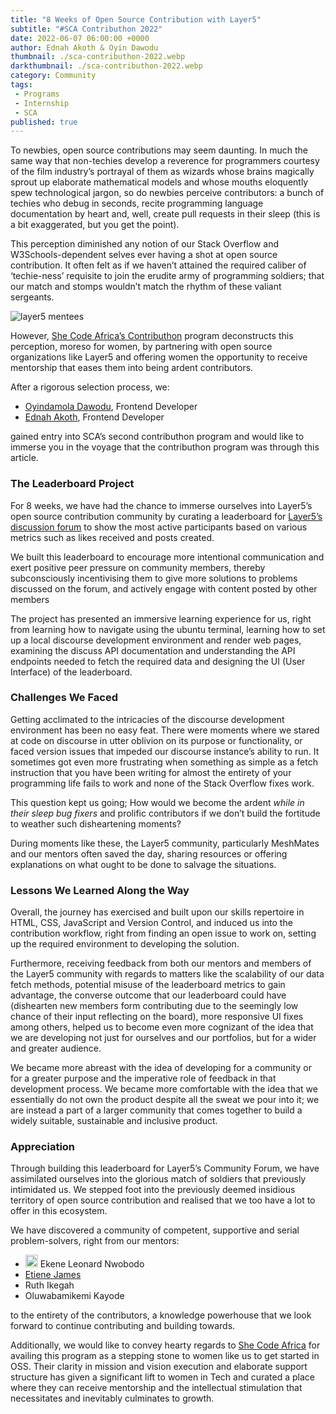 ---
title: "8 Weeks of Open Source Contribution with Layer5"
subtitle: "#SCA Contributhon 2022"
date: 2022-06-07 06:00:00 +0000
author: Ednah Akoth & Oyin Dawodu
thumbnail: ./sca-contributhon-2022.webp
darkthumbnail: ./sca-contributhon-2022.webp
category: Community
tags:
 - Programs
 - Internship
 - SCA
published: true
---


<BlogWrapper>

<div class="intro">
<p>
To newbies, open source contributions may seem daunting. In much the same way that non-techies develop a reverence for programmers courtesy of the film industry’s portrayal of them as wizards whose brains magically sprout up elaborate mathematical models and whose mouths eloquently spew technological jargon, so do newbies perceive contributors: a bunch of techies who debug in seconds, recite programming language documentation by heart and, well, create pull requests in their sleep (this is a bit exaggerated, but you get the point). 
</p>
</div>

  <p>
  This perception diminished any notion of our Stack Overflow and W3Schools-dependent selves ever having a shot at open source contribution. It often felt as if we haven’t attained the required caliber of ‘techie-ness’ requisite to join the erudite army of programming soldiers; that our match and stomps wouldn’t match the rhythm of these valiant sergeants. 
  </p>
  
  <img src={mentees} className="image-right" alt="layer5 mentees" />
  <p>
  However, <a href="https://shecodeafrica.org/programs/contributhon-1" rel="nofollow">She Code Africa’s Contributhon</a> program deconstructs this perception, moreso for women, by partnering with open source organizations like Layer5 and offering women the opportunity to receive mentorship that eases them into being ardent contributors.
  </p>
  <p>
  After a rigorous selection process, we:
  <ul>
    <li>
    <a href="https://twitter.com/oyindawodu">Oyindamola Dawodu</a>, Frontend Developer
    </li>
    <li>
    <a href="https://twitter.com/edmucious">Ednah Akoth</a>, Frontend Developer 
    </li>
  </ul>
  gained entry into SCA’s second contributhon program and would like to immerse you in the voyage that the contributhon program was through this article.
  </p>

  <h3>The Leaderboard Project</h3>
  <p>
  For 8 weeks, we have had the chance to immerse ourselves into Layer5’s open source contribution community by curating a leaderboard for <a href="https://discuss.layer5.io">Layer5’s discussion forum</a> to show the most active participants based on various metrics such as likes received and posts created.
  </p>
  <p>
  We built this leaderboard to encourage more intentional communication and exert positive peer pressure on community members, thereby subconsciously incentivising them to give more solutions to problems discussed on the forum, and actively engage with content posted by other members
  </p>
  <p>
  The project has presented an immersive learning experience for us, right from learning how to navigate using the ubuntu terminal, learning how to set up a local discourse development environment and render web pages,  examining the discuss API documentation and understanding the API endpoints needed to fetch the required data and designing the UI (User Interface) of the leaderboard. 
  </p>
  
  <h3>Challenges We Faced</h3>
  <p>
  Getting acclimated to the intricacies of the discourse development environment has been no easy feat. There were moments where we stared at code on discourse in utter oblivion on its purpose or functionality, or faced version issues that impeded our discourse instance’s ability to run. It sometimes got even more frustrating when something as simple as a fetch instruction that you have been writing for almost the entirety of your programming life fails to work and none of the Stack Overflow fixes work. 
  </p>
  <p>
  This question kept us going; How would we become the ardent <em>while in their sleep bug fixers</em> and prolific contributors if we don’t build the fortitude to weather such disheartening moments?
  </p>
  <p>
   During moments like these, the Layer5 community, particularly <Link to="/community/meshmates">MeshMates</Link> and our mentors often saved the day, sharing resources or offering explanations on what ought to be done to salvage the situations.
  </p>

  <h3>Lessons We Learned Along the Way</h3>
  <p>
  Overall, the journey has exercised and built upon our skills repertoire in HTML, CSS, JavaScript and Version Control, and induced us into the contribution workflow, right from finding an open issue to work on, setting up the required environment to developing the solution. 
  </p>
  <p>
  Furthermore, receiving feedback from both our mentors and members of the Layer5 community with regards to matters like the scalability of our data fetch methods, potential misuse of the leaderboard metrics to gain advantage, the converse outcome that our leaderboard could have (dishearten new members form contributing due to the seemingly low chance of their input reflecting on the board), more responsive UI fixes among others, helped us to become even more cognizant of the idea that we are developing not just for ourselves and our portfolios, but for a wider and greater audience.
  </p>
  <p>
  We became more abreast with the idea of developing for a community or for a greater purpose and the imperative role of feedback in that development process. We became more comfortable with the idea that we essentially do not own the product despite all the sweat we pour into it; we are instead a part of a larger community that comes together to build a widely suitable, sustainable and inclusive product. 
  </p>


  <h3>Appreciation</h3>
  <p>
  Through building this leaderboard for Layer5’s Community Forum, we have assimilated ourselves into the glorious match of soldiers that previously intimidated us. We stepped foot into the previously deemed insidious territory of open source contribution and realised that we too have a lot to offer in this ecosystem. 
  </p>
  <p>
  We have discovered a community of competent, supportive and serial problem-solvers, right from our mentors: 
  </p>
  <ul>
    <li>
    <Link to="https://layer5.io/community/members/ekene-leonard-nwobodo"><img src={meshmate} style="height: 1.25rem;" /> Ekene Leonard Nwobodo</Link>
    </li>
    <li>
    <a href="https://twitter.com/etienejames5">Etiene James</a>
    </li>
    <li>
      <Link to="/community/members/ruth-ikegah">Ruth Ikegah</Link>
    </li>
     <li>
      <Link to="/community/members/atinuke-oluwabamikemi-kayode">Oluwabamikemi Kayode</Link>
    </li>
  </ul>
  <p>
   to the entirety of the contributors, a knowledge powerhouse that we look forward to continue contributing and building towards.
  </p>

  <p>
  Additionally, we would like to convey hearty regards to <a href="https://shecodeafrica.org/">She Code Africa</a> for availing this program as a stepping stone to women like us to get started in OSS. Their clarity in mission and vision execution and elaborate support structure has given a significant lift to women in Tech and curated a place where they can receive mentorship and the intellectual stimulation that necessitates and inevitably culminates to growth. 
  </p>

</BlogWrapper>
